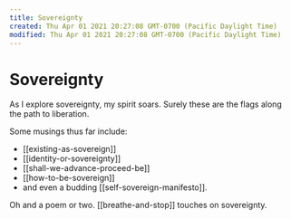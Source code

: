 ```yaml
---
title: Sovereignty
created: Thu Apr 01 2021 20:27:08 GMT-0700 (Pacific Daylight Time)
modified: Thu Apr 01 2021 20:27:08 GMT-0700 (Pacific Daylight Time)
---
```


# Sovereignty

As I explore sovereignty, my spirit soars. Surely these are the flags along the path to liberation.

Some musings thus far include:

- [[existing-as-sovereign]]
- [[identity-or-sovereignty]]
- [[shall-we-advance-proceed-be]]
- [[how-to-be-sovereign]]
- and even a budding [[self-sovereign-manifesto]].

Oh and a poem or two. [[breathe-and-stop]] touches on sovereignty.


